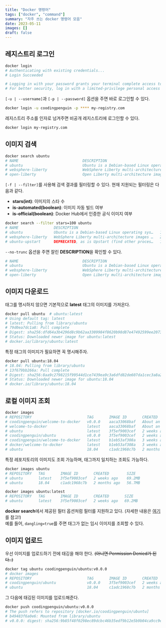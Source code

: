 ```yaml
---
title: "Docker 명령어"
tags: ["docker", "command"]
summary: "자주 쓰는 docker 명령어 모음"
date: 2023-05-11
images: []
draft: false
---
```


<TOCInline toc={props.toc}/>

## 레지스트리 로그인

```bash
docker login
# Authenticating with existing credentials...
# Login Succeeded

# Logging in with your password grants your terminal complete access to your account.
# For better security, log in with a limited-privilege personal access token. Learn more at https://docs.docker.com/go/access-tokens/
```

`[-u | --username]`과 `[-p | --password]` 옵션을 주면 바로 로그인할 수 있다.

```bash
docker login -u coodingpenguin -p **** my-registry.com
```

레지스트리 주소를 인자로 넘겨주면 비공개 레지스트리에 로그인할 수 있다.

```bash
docker login my-registry.com
```

## 이미지 검색

```bash
docker search ubuntu
# NAME                             DESCRIPTION                                      STARS     OFFICIAL   AUTOMATED
# ubuntu                           Ubuntu is a Debian-based Linux operating sys…   15952     [OK]
# websphere-liberty                WebSphere Liberty multi-architecture images …   294       [OK]
# open-liberty                     Open Liberty multi-architecture images based…   59        [OK]
```

`[-f | --filter]`를 사용해 검색 결과를 필터링할 수 있다. 현재 지원되는 필터링은 다음과 같다.

- **stars(int)**: 이미지의 스타 수
- **is-automated(boolean)**: 이미지 자동 빌드 여부
- **is-official(boolean)**: Docker Hub에서 인증한 공식 이미지 여부

```bash
docker search --filter stars=100 ubuntu
# NAME                DESCRIPTION                                      STARS     OFFICIAL   AUTOMATED
# ubuntu              Ubuntu is a Debian-based Linux operating sys…   15952     [OK]
# websphere-liberty   WebSphere Liberty multi-architecture images …   294       [OK]
# ubuntu-upstart      DEPRECATED, as is Upstart (find other proces…   114       [OK]
```

`--no-trunc` 옵션을 주면 잘린 **DESCRIPTION**을 확인할 수 있다.

```bash
# NAME                             DESCRIPTION                                                                                            STARS     OFFICIAL   AUTOMATED
# ubuntu                           Ubuntu is a Debian-based Linux operating system based on free software.                                15952     [OK]
# websphere-liberty                WebSphere Liberty multi-architecture images based on Ubuntu 18.04                                      294       [OK]
# open-liberty                     Open Liberty multi-architecture images based on Ubuntu 18.04                                           59        [OK]
```

## 이미지 다운로드

태그를 명시하지 않으면 기본적으로 **latest** 태그의 이미지를 가져온다.

```bash
docker pull ubuntu  # ubuntu:latest
# Using default tag: latest
# latest: Pulling from library/ubuntu
# 79d0ea7dc1a8: Pull complete
# Digest: sha256:dfd64a3b4296d8c9b62aa3309984f8620b98d87e47492599ee20739e8eb54fbf
# Status: Downloaded newer image for ubuntu:latest
# docker.io/library/ubuntu:latest
```

특정 태그의 이미지가 필요하면 꼭 명시해주자.

```bash
docker pull ubuntu:18.04
# 18.04: Pulling from library/ubuntu
# 13f679bb266a: Pull complete
# Digest: sha256:8aa9c2798215f99544d1ce7439ea9c3a6dfd82de607da1cec3a8a2fae005931b
# Status: Downloaded newer image for ubuntu:18.04
# docker.io/library/ubuntu:18.04
```

## 로컬 이미지 조회

```bash
docker images
# REPOSITORY                         TAG       IMAGE ID       CREATED             SIZE
# coodingpenguin/welcome-to-docker   v0.0.0    aaca33068baf   About an hour ago   237MB
# welcome-to-docker                  latest    aaca33068baf   About an hour ago   237MB
# ubuntu                             latest    3f5ef9003cef   2 weeks ago         69.2MB
# coodingpenguin/ubuntu              v0.0.0    3f5ef9003cef   2 weeks ago         69.2MB
# coodingpenguin/welcome-to-docker   latest    b1eb53af308a   3 weeks ago         13.6MB
# docker/welcome-to-docker           latest    b1eb53af308a   3 weeks ago         13.6MB
# ubuntu                             18.04     c1adc1968c7b   2 months ago        56.7MB
```

특정 레포지토리의 이미지도 조회 가능하며, 태그까지 일치하는 조회도 가능하다.

```bash
docker images ubuntu
# REPOSITORY   TAG       IMAGE ID       CREATED        SIZE
# ubuntu       latest    3f5ef9003cef   2 weeks ago    69.2MB
# ubuntu       18.04     c1adc1968c7b   2 months ago   56.7MB

docker images ubuntu:latest
# REPOSITORY   TAG       IMAGE ID       CREATED       SIZE
# ubuntu       latest    3f5ef9003cef   2 weeks ago   69.2MB
```

**docker search**에서 제공된 필터 옵션처럼 필터를 지원하고 있다. (자세한 내용은 [여기](https://docs.docker.com/engine/reference/commandline/images/#filter)를 참고!)  
예를 들어, `dangling=true`를 주면 태그가 없는 임시 이미지를 조회할 수 있다.

## 이미지 업로드

우선 이미지를 업로드하기 전에 태깅을 해야 한다. ~~(아니면 Permission Denied가 된다..)~~

```bash
docker tag ubuntu coodingpenguin/ubuntu:v0.0.0
# docker images
# REPOSITORY                         TAG       IMAGE ID       CREATED             SIZE
# coodingpenguin/ubuntu              v0.0.0    3f5ef9003cef   2 weeks ago         69.2MB
# ubuntu                             18.04     c1adc1968c7b   2 months ago        56.7MB
```

그 다음에 태깅된 이미지를 업로드해준다.

```bash
docker push coodingpenguin/ubuntu:v0.0.0
# The push refers to repository [docker.io/coodingpenguin/ubuntu]
# b49483f6a0e6: Mounted from library/ubuntu
# v0.0.0: digest: sha256:9b85f48f0298ec89dcbc46b35edf9b12e5b9b04ca9cc9ea063968933ddba6adf size: 529
```
